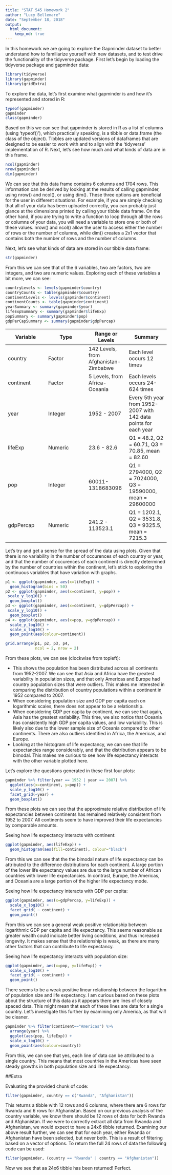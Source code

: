 ```yaml
---
title: "STAT 545 Homework 2"
author: "Lucy Bellemare"
date: "September 18, 2018"
output: 
  html_document:
    keep_md: true
---
```


In this homework we are going to explore the Gapminder dataset to better understand how to familiarize yourself with new datasets, and to test drive the functionality of the tidyverse package. First let's begin by loading the tidyverse package and gapminder data: 

```r
library(tidyverse)
library(gapminder)
library(gridExtra)
```

To explore the data, let's first examine what gapminder is and how it's represented and stored in R:

```r
typeof(gapminder)
gapminder
class(gapminder)
```

Based on this we can see that gapminder is stored in R as a list of columns (using 'typeof()'), which practically speaking, is a tibble or data.frame (the class of the object). Tibbles are updated versions of dataframes that are designed to be easier to work with and to align with the 'tidyverse' implementation of R. Next, let's see how much and what kinds of data are in this frame.

```r
ncol(gapminder)
nrow(gapminder)
dim(gapminder)
```

We can see that this data frame contains 6 columns and 1704 rows. This information can be derived by looking at the results of calling gapminder, using nrow() and ncol(), or using dim(). These three options are beneficial for the user in different situations. For example, if you are simply checking that all of your data has been uploaded correctly, you can probably just glance at the dimensions printed by calling your tibble data frame. On the other hand, if you are trying to write a function to loop through all the rows or columns of your data, you will need a variable to store one or both of these values. nrow() and ncol() allow the user to access either the number of rows or the number of columns, while dim() creates a 2x1 vector that contains both the number of rows and the number of columns. 

Next, let's see what kinds of data are stored in our tibble data frame:

```r
str(gapminder)
```

From this we can see that of the 6 variables, two are factors, two are integers, and two are numeric values. Exploring each of these variables a bit more, we can see:

```r
countryLevels <- levels(gapminder$country)
countryCounts <- table(gapminder$country)
continentLevels <- levels(gapminder$continent)
continentCounts <- table(gapminder$continent)
yearSummary <- summary(gapminder$year)
lifeExpSummary <- summary(gapminder$lifeExp)
popSummary <- summary(gapminder$pop)
gdpPerCapSummary <- summary(gapminder$gdpPercap)
```

Variable | Type | Range or Levels | Summary
------------|------------ |------------ |------------ 
country | Factor | 142 Levels, from Afghanistan-Zimbabwe | Each level occurs 12 times
continent | Factor | 5 Levels, from Africa-Oceania | Each levels occurs 24-624 times
year | Integer | 1952 - 2007 | Every 5th year from 1952-2007 with 142 data points for each year
lifeExp | Numeric | 23.6 - 82.6 | Q1 = 48.2, Q2 = 60.71, Q3 = 70.85, mean = 82.60
pop | Integer | 60011-1318683096 | Q1 = 2794000, Q2 = 7024000, Q3 = 19590000, mean = 29600000
gdpPercap | Numeric | 241.2 - 113523.1 | Q1 = 1202.1, Q2 = 3531.8, Q3 = 9325.5, mean = 7215.3

Let's try and get a sense for the spread of the data using plots. Given that there is no variability in the number of occurences of each country or year, and that the number of occurences of each continent is directly determined by the number of countries within the continent, let's stick to exploring the continuous variables that have variation with graphs.

```r
p1 <- ggplot(gapminder, aes(x=lifeExp)) +
  geom_histogram(bins = 50)
p2 <- ggplot(gapminder, aes(x=continent, y=pop)) +
 scale_y_log10() +
  geom_boxplot()
p3 <- ggplot(gapminder, aes(x=continent, y=gdpPercap)) +
 scale_y_log10() +
  geom_boxplot()
p4 <- ggplot(gapminder, aes(x=pop, y=gdpPercap)) +
  scale_y_log10() +
  scale_x_log10() +
  geom_point(aes(colour=continent))

grid.arrange(p1, p2, p3, p4,
             ncol = 2, nrow = 2)
```

From these plots, we can see (clockwise from topleft):

* This shows the population has been distributed across all continents from 1952-2007. We can see that Asia and Africa have the greatest variability in population sizes, and that only Americas and Europe had country population sizes that were outliers. This makes me interested in comparing the distribution of country populations within a continent in 1952 compared to 2007.
* When considering population size and GDP per capita each on logarithmic scales, there does not appear to be a relationship. 
* When considering GDP per capita by continent, we can see that again, Asia has the greatest variability. This time, we also notice that Oceania has consistently high GDP per capita values, and low variability. This is likely also due to the lower sample size of Oceania compared to other continents. There are also outliers identified in Africa, the Americas, and Europe.
* Looking at the histogram of life expectancy, we can see that life expectancies range considerably, and that the distribution appears to be bimodal. This makes me curious to see how life expectancy interacts with the other variable plotted here.

Let's explore the questions generated in these first four plots:

```r
gapminder %>% filter(year == 1952 | year == 2007) %>% 
  ggplot(aes(x=continent, y=pop)) +
  scale_y_log10() +
  facet_grid(~year) +
  geom_boxplot()
```

From these plots we can see that the approximate relative distribution of life expectancies between continents has remained relatively consistent from 1952 to 2007. All continents seem to have improved their life expectancies by comparable amounts.

Seeing how life expectancy interacts with continent:

```r
ggplot(gapminder, aes(lifeExp)) + 
  geom_histogram(aes(fill=continent), colour="black")
```

From this we can see that the the bimodal nature of life expectancy can be attributed to the difference distributions for each continent. A large portion of the lower life expectancy values are due to the large number of African countries with lower life expectancies. In contrast, Europe, the Americas, and Oceania are a large portion of the higher life expectancy mode. 

Seeing how life expectancy interacts with GDP per capita:

```r
ggplot(gapminder, aes(x=gdpPercap, y=lifeExp)) +
  scale_x_log10() +
  facet_grid( ~ continent) +
  geom_point()
```

From this we can see a general weak positive relationship between logarithmic GDP per capita and life expectancy. This seems reasonable as greater wealth could indicate better living conditions, and thus increased longevity. It makes sense that the relationship is weak, as there are many other factors that can contribute to life expectancy.

Seeing how life expectancy interacts with population size:

```r
ggplot(gapminder, aes(x=pop, y=lifeExp)) +
  scale_x_log10() +
  facet_grid( ~ continent) +
  geom_point()
```

There seems to be a weak positive linear relationship between the logarithm of population size and life expectancy. I am curious based on these plots about the structure of this data as it appears there are lines of closely spaced data. This might mean that each of these lines are data for a single country. Let's investigate this further by examining only America, as that will be cleaner.

```r
gapminder %>% filter(continent=="Americas") %>% 
  arrange(year) %>% 
  ggplot(aes(pop, lifeExp)) +
  scale_x_log10() +
  geom_point(aes(colour=country))
```

From this, we can see that yes, each line of data can be attributed to a single country. This means that most countries in the Americas have seen steady growths in both population size and life expectancy. 

##Extra

Evaluating the provided chunk of code:

```r
filter(gapminder, country == c("Rwanda", "Afghanistan"))
```

This returns a tibble with 12 rows and 6 columns, where there are 6 rows for Rwanda and 6 rows for Afghanistan. Based on our previous analysis of the country variable, we know there should be 12 rows of data for both Rwanda and Afghanistan. If we were to correctly extract all data from Rwanda and Afghanistan, we would expect to have a 24x6 tibble returned. Examining our above result further, we can see that for each year, either Rwanda or Afghanistan have been selected, but never both. This is a result of filtering based on a vector of options. To return the full 24 rows of data the following code can be used:

```r
filter(gapminder, (country == "Rwanda" | country == "Afghanistan"))
```

Now  we see that aa 24x6 tibble has been returned! Perfect.